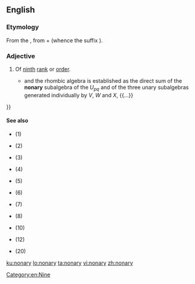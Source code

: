 ==English==

===Etymology===
From the {{etyl|la|en}} {{m|la|nōnārius}}, from {{m|la|nōnus||ninth}} + {{m|la|-ārius}} (whence the {{etyl|en|-}} suffix {{m|en|-ary}}).

===Adjective===
{{en-adj|-}}

# Of [[ninth]] [[rank]] or [[order]].
#* {{quote-journal
|date=1984-01-09
|first=L. J.
|last=Walpole
|title=Fourth-Rank Tensors of the Thirty-Two Crystal Classes: Multiplication Tables
|journal=Proceedings of the Royal Society of London, Series A, Mathematical and Physical Sciences
|volume=391
|issue=1800
|pages=149-179
|jstor=2397534
|passage={{...}} and the rhombic algebra is established as the direct sum of the '''nonary''' subalgebra of the ''U<sub>pq</sub>'' and of the three unary subalgebras generated individually by ''V'', ''W'' and ''X'', {{...}}
}}

====See also====
* {{l|en|primary}} (1)
* {{l|en|secondary}} (2)
* {{l|en|tertiary}} (3)
* {{l|en|quaternary}} (4)
* {{l|en|quinary}} (5)
* {{l|en|senary}} (6)
* {{l|en|septenary}} (7)
* {{l|en|octonary}} (8)
* {{l|en|denary}} (10)
* {{l|en|duodenary}} (12)
* {{l|en|vigenary}} (20)

[[Category:en:Nine]]

[[ku:nonary]]
[[lo:nonary]]
[[ta:nonary]]
[[vi:nonary]]
[[zh:nonary]]